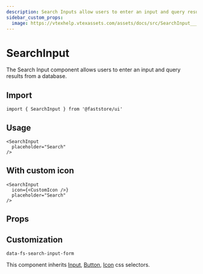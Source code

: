 ```yaml
---
description: Search Inputs allow users to enter an input and query results from a database.
sidebar_custom_props: 
  image: https://vtexhelp.vtexassets.com/assets/docs/src/SearchInput___a823df83b48bf380b8758d80aabdcd0d.png
---
```



# SearchInput

The Search Input component allows users to enter an input and query results from a database.

## Import

```tsx
import { SearchInput } from '@faststore/ui'
```

## Usage

```tsx live
<SearchInput
  placeholder="Search"
/>
```

## With custom icon

```tsx live
<SearchInput
  icon={<CustomIcon />}
  placeholder="Search"
/>
```


## Props

<PropsSection name="SearchInput" />

## Customization

`data-fs-search-input-form`

This component inherits [Input](/reference/ui/atoms/Input), [Button](/reference/ui/atoms/Button), [Icon](/reference/ui/atoms/Icon) css selectors.

